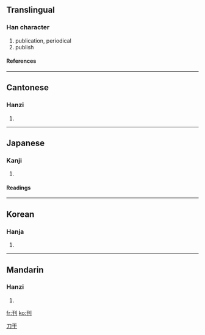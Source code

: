 {{see|栞}}

==Translingual==
===Han character===
{{Han char|rn=18|rad=刀|as=03|sn=5|four=1240<sub>0</sub>|canj=一十中弓 (MJLN)}}
# publication, periodical
# publish
====References====
{{Han ref|kx=0136.160|dkj=01865|dj=0307.120|hdz=10323.140|uh=520A|ud=21002|bh=A55A|bd=42330}}
----
==Cantonese==
===Hanzi===
{{yue-hanzi|jyut=|y=hon1, hon2}}
# {{defn|Cantonese}}
----
==Japanese==
===Kanji===
{{ja-kanji|grade=5|rs=刀03}}
# {{defn|Japanese}}
====Readings====
{{ja-readings|on=[[かん]] (kan)|kun=[[けずる]] (kezuru), [[きざむ]] (kizamu)}}
----
==Korean==
===Hanja===
{{ko-hanja|hangeul=간|rv=gan|mr=kan}}
# {{defn|Korean}}


[[Category:CJKV simplified characters which already existed as traditional characters|刀干]]
----
==Mandarin==
===Hanzi===
{{cmn-hanzi|pin=[[kān]] ([[kan1]])|wg=k'an<sup>1</sup>}}
# {{defn|Mandarin}}

[[fr:刊]]
[[ko:刊]]